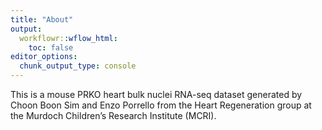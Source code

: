 ```yaml
---
title: "About"
output:
  workflowr::wflow_html:
    toc: false
editor_options:
  chunk_output_type: console
---
```


This is a mouse PRKO heart bulk nuclei RNA-seq dataset generated by Choon Boon Sim and Enzo Porrello from the Heart Regeneration group at the Murdoch Children’s Research Institute (MCRI). 
